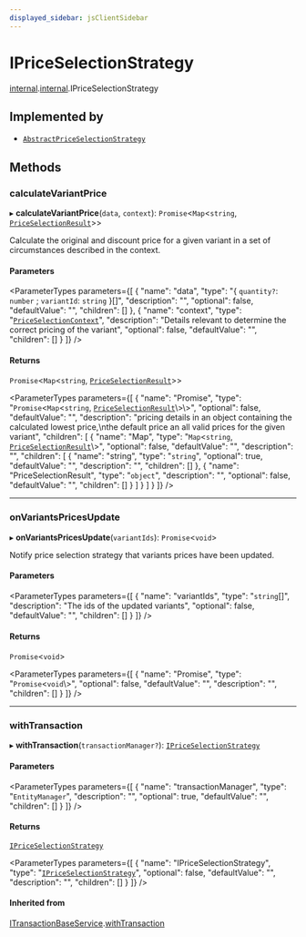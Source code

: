 ```yaml
---
displayed_sidebar: jsClientSidebar
---
```



# IPriceSelectionStrategy

[internal](../../admin_discounts/modules/admin_discounts.internal.mdx).[internal](../modules/admin_discounts.internal.internal.mdx).IPriceSelectionStrategy

## Implemented by

- [`AbstractPriceSelectionStrategy`](../classes/admin_discounts.internal.internal.AbstractPriceSelectionStrategy.mdx)

## Methods

### calculateVariantPrice

▸ **calculateVariantPrice**(`data`, `context`): `Promise`<`Map`<`string`, [`PriceSelectionResult`](../modules/admin_discounts.internal.internal.mdx#priceselectionresult)\>\>

Calculate the original and discount price for a given variant in a set of
circumstances described in the context.

#### Parameters

<ParameterTypes parameters={[
  {
    "name": "data",
    "type": "{ `quantity?`: `number` ; `variantId`: `string`  }[]",
    "description": "",
    "optional": false,
    "defaultValue": "",
    "children": []
  },
  {
    "name": "context",
    "type": "[`PriceSelectionContext`](../modules/admin_discounts.internal.internal.mdx#priceselectioncontext)",
    "description": "Details relevant to determine the correct pricing of the variant",
    "optional": false,
    "defaultValue": "",
    "children": []
  }
]} />

#### Returns

`Promise`<`Map`<`string`, [`PriceSelectionResult`](../modules/admin_discounts.internal.internal.mdx#priceselectionresult)\>\>

<ParameterTypes parameters={[
  {
    "name": "Promise",
    "type": "`Promise`<`Map`<`string`, [`PriceSelectionResult`](../modules/admin_discounts.internal.internal.mdx#priceselectionresult)\\>\\>",
    "optional": false,
    "defaultValue": "",
    "description": "pricing details in an object containing the calculated lowest price,\nthe default price an all valid prices for the given variant",
    "children": [
      {
        "name": "Map",
        "type": "`Map`<`string`, [`PriceSelectionResult`](../modules/admin_discounts.internal.internal.mdx#priceselectionresult)\\>",
        "optional": false,
        "defaultValue": "",
        "description": "",
        "children": [
          {
            "name": "string",
            "type": "`string`",
            "optional": true,
            "defaultValue": "",
            "description": "",
            "children": []
          },
          {
            "name": "PriceSelectionResult",
            "type": "`object`",
            "description": "",
            "optional": false,
            "defaultValue": "",
            "children": []
          }
        ]
      }
    ]
  }
]} />

___

### onVariantsPricesUpdate

▸ **onVariantsPricesUpdate**(`variantIds`): `Promise`<`void`\>

Notify price selection strategy that variants prices have been updated.

#### Parameters

<ParameterTypes parameters={[
  {
    "name": "variantIds",
    "type": "`string`[]",
    "description": "The ids of the updated variants",
    "optional": false,
    "defaultValue": "",
    "children": []
  }
]} />

#### Returns

`Promise`<`void`\>

<ParameterTypes parameters={[
  {
    "name": "Promise",
    "type": "`Promise`<`void`\\>",
    "optional": false,
    "defaultValue": "",
    "description": "",
    "children": []
  }
]} />

___

### withTransaction

▸ **withTransaction**(`transactionManager?`): [`IPriceSelectionStrategy`](admin_discounts.internal.internal.IPriceSelectionStrategy.mdx)

#### Parameters

<ParameterTypes parameters={[
  {
    "name": "transactionManager",
    "type": "`EntityManager`",
    "description": "",
    "optional": true,
    "defaultValue": "",
    "children": []
  }
]} />

#### Returns

[`IPriceSelectionStrategy`](admin_discounts.internal.internal.IPriceSelectionStrategy.mdx)

<ParameterTypes parameters={[
  {
    "name": "IPriceSelectionStrategy",
    "type": "[`IPriceSelectionStrategy`](admin_discounts.internal.internal.IPriceSelectionStrategy.mdx)",
    "optional": false,
    "defaultValue": "",
    "description": "",
    "children": []
  }
]} />

#### Inherited from

[ITransactionBaseService](admin_discounts.internal.ITransactionBaseService.mdx).[withTransaction](admin_discounts.internal.ITransactionBaseService.mdx#withtransaction)

